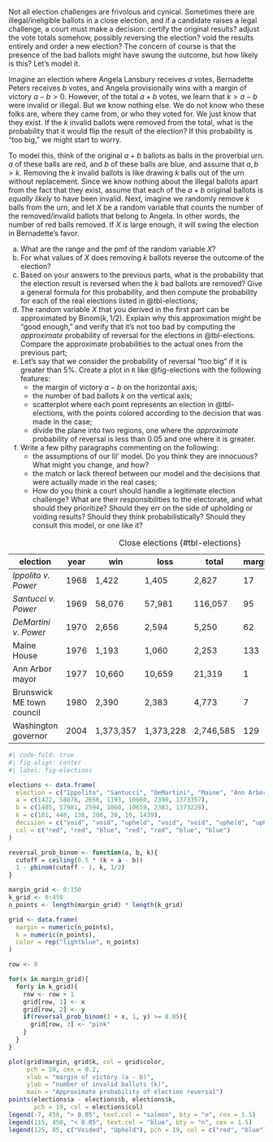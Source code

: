 Not all election challenges are frivolous and cynical. Sometimes there are illegal/ineligible ballots in a close election, and if a candidate raises a legal challenge, a court must make a decision: certify the original results? adjust the vote totals somehow, possibly reversing the election? void the results entirely and order a new election? The concern of course is that the presence of the bad ballots might have swung the outcome, but how likely is this? Let's model it.

Imagine an election where Angela Lansbury receives $a$ votes, Bernadette Peters receives $b$ votes, and Angela provisionally wins with a margin of victory $a-b>0$. However, of the total $a+b$ votes, we learn that $k>a-b$ were invalid or illegal. But we know nothing else. We do not know who these folks are, where they came from, or who they voted for. We just know that they exist. If the $k$ invalid ballots were removed from the total, what is the probability that it would flip the result of the election? If this probability is "too big," we might start to worry.

To model this, think of the original $a+b$ ballots as balls in the proverbial urn. $a$ of these balls are red, and $b$ of these balls are blue, and assume that $a,\, b>k$. Removing the $k$ invalid ballots is like drawing $k$ balls out of the urn without replacement. Since we know nothing about the illegal ballots apart from the fact that they exist, assume that each of the $a+b$ original ballots is *equally likely* to have been invalid. Next, imagine we randomly remove $k$ balls from the urn, and let $X$ be a random variable that counts the number of the removed/invalid ballots that belong to Angela. In other words, the number of red balls removed. If $X$ is large enough, it will swing the election in Bernadette's favor.

a.  What are the range and the pmf of the random variable $X$?
b.  For what values of $X$ does removing $k$ ballots reverse the outcome of the election?
c.  Based on your answers to the previous parts, what is the probability that the election result is reversed when the $k$ bad ballots are removed? Give a general formula for this probability, and then compute the probability for each of the real elections listed in @tbl-elections;
d.  The random variable $X$ that you derived in the first part can be approximated by $\text{Binom}(k,\,1/2)$. Explain why this approximation might be "good enough," and verify that it's not too bad by computing the *approximate* probability of reversal for the elections in @tbl-elections. Compare the approximate probabilities to the actual ones from the previous part;
e.  Let's say that we consider the probability of reversal "too big" if it is greater than 5%. Create a plot in `R` like @fig-elections with the following features:
    -   the margin of victory $a-b$ on the horizontal axis;
    -   the number of bad ballots $k$ on the vertical axis;
    -   scatterplot where each point represents an election in @tbl-elections, with the points colored according to the decision that was made in the case;
    -   divide the plane into two regions, one where the *approximate* probability of reversal is less than 0.05 and one where it is greater.
f.  Write a few pithy paragraphs commenting on the following:
    -   the assumptions of our lil' model. Do you think they are innocuous? What might you change, and how?
    -   the match or lack thereof between our model and the decisions that were actually made in the real cases;
    -   How do you think a court should handle a legitimate election challenge? What are their responsibilities to the electorate, and what should they prioritize? Should they err on the side of upholding or voiding results? Should they think probabilistically? Should they consult this model, or one like it?

| election | year | win | loss | total | margin | invalid | decision |
|---------|---------|---------|---------|---------|---------|---------|---------|
| *Ippolito v. Power* | 1968 | 1,422 | 1,405 | 2,827 | 17 | 101 | void |
| *Santucci v. Power* | 1969 | 58,076 | 57,981 | 116,057 | 95 | 448 | void |
| *DeMartini v. Power* | 1970 | 2,656 | 2,594 | 5,250 | 62 | 136 | upheld |
| Maine House | 1976 | 1,193 | 1,060 | 2,253 | 133 | 208 | void |
| Ann Arbor mayor | 1977 | 10,660 | 10,659 | 21,319 | 1 | 20 | void |
| Brunswick ME town council | 1980 | 2,390 | 2,383 | 4,773 | 7 | 16 | upheld |
| Washington governor | 2004 | 1,373,357 | 1,373,228 | 2,746,585 | 129 | 1,439 | upheld |

: Close elections {#tbl-elections}

```r
#| code-fold: true
#| fig-align: center
#| label: fig-elections

elections <- data.frame(
  election = c("Ippolito", "Santucci", "DeMartini", "Maine", "Ann Arbor", "Brunswick", "Washington"),
  a = c(1422, 58076, 2656, 1193, 10660, 2390, 1373357),
  b = c(1405, 57981, 2594, 1060, 10659, 2383, 1373228),
  k = c(101, 448, 136, 208, 20, 16, 1439),
  decision = c("void", "void", "upheld", "void", "void", "upheld", "upheld"),
  col = c("red", "red", "blue", "red", "red", "blue", "blue")
)

reversal_prob_binom <- function(a, b, k){
  cutoff = ceiling(0.5 * (k + a - b))
  1 - pbinom(cutoff - 1, k, 1/2)
}

margin_grid <- 0:150
k_grid <- 0:450
n_points <- length(margin_grid) * length(k_grid)

grid <- data.frame(
  margin = numeric(n_points),
  k = numeric(n_points),
  color = rep("lightblue", n_points)
)

row <- 0

for(x in margin_grid){
  for(y in k_grid){
    row <- row + 1
    grid[row, 1] <- x
    grid[row, 2] <- y
    if(reversal_prob_binom(1 + x, 1, y) >= 0.05){
      grid[row, 3] <- "pink"
    }
  }
}

plot(grid$margin, grid$k, col = grid$color, 
     pch = 19, cex = 0.2,
     xlab = "margin of victory (a - b)", 
     ylab = "number of invalid ballots (k)",
     main = "Approximate probability of election reversal")
points(elections$a - elections$b, elections$k, 
       pch = 19, col = elections$col)
legend(-7, 450, "> 0.05", text.col = "salmon", bty = "n", cex = 1.5)
legend(115, 450, "< 0.05", text.col = "blue", bty = "n", cex = 1.5)
legend(125, 85, c("Voided", "Upheld"), pch = 19, col = c("red", "blue"), bty = "n")
```
